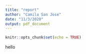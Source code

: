 ```yaml
---
title: "report"
author: "Camila San Jose"
date: "11/3/2020"
output: pdf_document
---
```


```r
knitr::opts_chunk$set(echo = TRUE)
```
hello